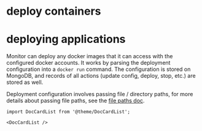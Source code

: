 # deploy containers

# deploying applications

Monitor can deploy any docker images that it can access with the configured docker accounts. It works by parsing the deployment configuration into a ```docker run``` command. The configuration is stored on MongoDB, and records of all actions (update config, deploy, stop, etc.) are stored as well.

Deployment configuration involves passing file / directory paths, for more details about passing file paths, see the [file paths doc](/file-paths).

```mdx-code-block
import DocCardList from '@theme/DocCardList';

<DocCardList />
```
